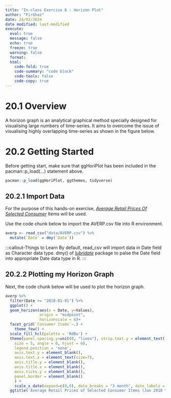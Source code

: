 ```yaml
---
title: "In-class Exercise 6 : Horizon Plot"
author: "FirGhaz"
date: 24/02/2024
date modified: last-modified
execute:
  eval: true
  message: false
  echo: true
  freeze: true
  warning: false
  format:
  html:
    code-fold: true
    code-summary: "code block"
    code-tools: false
    code-copy: true
---
```


# 20.1 Overview

A horizon graph is an analytical graphical method specially designed for visualising large numbers of time-series. It aims to overcome the issue of visualising highly overlapping time-series as shown in the figure below.

# 20.2 Getting Started

Before getting start, make sure that ggHoriPlot has been included in the pacman::p_load(...) statement above.

```r
pacman::p_load(ggHoriPlot, ggthemes, tidyverse)
```

## 20.2.1 Import Data

For the purpose of this hands-on exercise, [*Average Retail Prices Of Selected Consumer*](https://tablebuilder.singstat.gov.sg/table/TS/M212891) Items will be used.

Use the code chunk below to import the AVERP.csv file into R environment.

```r
averp <- read_csv("data/AVERP.csv") %>%
  mutate(`Date` = dmy(`Date`))
```

:::callout-Things to Learn By default, read_csv will import data in Date field as Character data type. dmy() of [*lubridate*](https://lubridate.tidyverse.org/) package to palse the Date field into appropriate Date data type in R. :::

## 20.2.2 Plotting my Horizon Graph

Next, the code chunk below will be used to plot the horizon graph.

```r
averp %>% 
  filter(Date >= "2018-01-01") %>%
  ggplot() +
  geom_horizon(aes(x = Date, y=Values), 
               origin = "midpoint", 
               horizonscale = 6)+
  facet_grid(`Consumer Items`~.) +
    theme_few() +
  scale_fill_hcl(palette = 'RdBu') +
  theme(panel.spacing.y=unit(0, "lines"), strip.text.y = element_text(
    size = 5, angle = 0, hjust = 0),
    legend.position = 'none',
    axis.text.y = element_blank(),
    axis.text.x = element_text(size=7),
    axis.title.y = element_blank(),
    axis.title.x = element_blank(),
    axis.ticks.y = element_blank(),
    panel.border = element_blank()
    ) +
    scale_x_date(expand=c(0,0), date_breaks = "3 month", date_labels = "%b%y") +
  ggtitle('Average Retail Prices of Selected Consumer Items (Jan 2018 to Dec 2022)')
```

